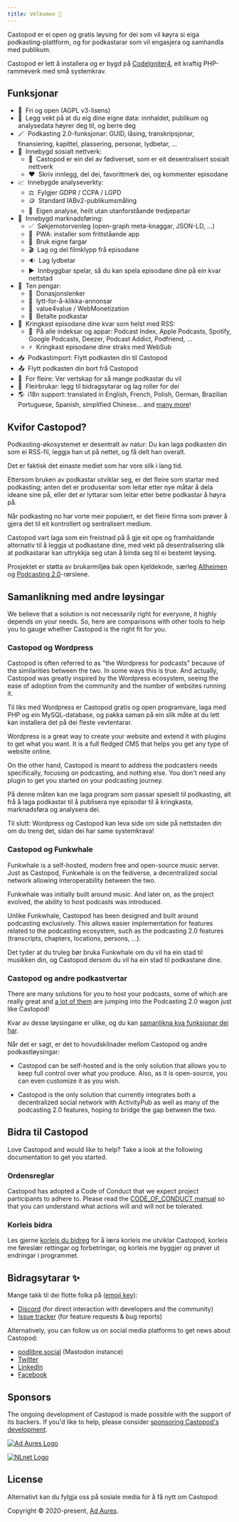 ```yaml
---
title: Velkomen 👋
---
```



Castopod er ei open og gratis løysing for dei som vil køyra si eiga
podkasting-plattform, og for podkastarar som vil engasjera og samhandla med
publikum.

Castopod er lett å installera og er bygd på
[CodeIgniter4](https://codeigniter.com/), eit kraftig PHP-rammeverk med små
systemkrav.

<LinkCard title="Installer" href="./getting-started/install" />

## Funksjonar

- 🌱  Fri og open (AGPL v3-lisens)
- 🔐  Legg vekt på at du eig dine eigne data: innhaldet, publikum og analysedata
  høyrer deg til, og berre deg
- 🪄  Podkasting 2.0-funksjonar: GUID, låsing, transkripsjonar, finansiering,
  kapittel, plassering, personar, lydbetar, …
- 💬  Innebygd sosialt nettverk:
  - 🚀  Castopod er ein del av fødiverset, som er eit desentralisert sosialt
    nettverk
  - ❤️  Skriv innlegg, del dei, favorittmerk dei, og kommenter episodane
- 📈  Innebygde analyseverkty:
  - ⚖️  Fylgjer GDPR / CCPA / LGPD
  - 🪙  Standard IABv2-publikumsmåling
  - 🏡  Eigen analyse, heilt utan utanforståande tredjepartar
- 📢  Innebygd marknadsføring:
  - ✅  Søkjemotorvenleg (open-graph meta-knaggar, JSON-LD, …)
  - 📱  PWA: installer som frittståande app
  - 🎨  Bruk eigne fargar
  - 🎬  Lag og del filmklypp frå episodane
  - 🔉  Lag lydbetar
  - ▶️  Innbyggbar spelar, så du kan spela episodane dine på ein kvar nettstad
- 💸  Ten pengar:
  - 🔗  Donasjonslenker
  - 📲  lytt-for-å-klikka-annonsar
  - 🤝  value4value / WebMonetization
  - 💎  Betalte podkastar
- 📡  Kringkast episodane dine kvar som helst med RSS:
  - 📱  På alle indeksar og appar: Podcast Index, Apple Podcasts, Spotify,
    Google Podcasts, Deezer, Podcast Addict, Podfriend, …
  - ⚡  Kringkast episodane dine straks med WebSub
- 📥  Podkastimport: Flytt podkasten din til Castopod
- 📤  Flytt podkasten din bort frå Castopod
- 🔀  For fleire: Ver vertskap for så mange podkastar du vil
- 👥  Fleirbrukar: legg til bidragsytarar og lag roller for dei
- 🌎  i18n support: translated in English, French, Polish, German, Brazilian
  Portuguese, Spanish, simplified Chinese… and
  [many more](https://translate.castopod.org)!

## Kvifor Castopod?

Podkasting-økosystemet er desentralt av natur: Du kan laga podkasten din som ei
RSS-fil, leggja han ut på nettet, og få delt han overalt.

Det er faktisk det einaste mediet som har vore slik i lang tid.

Ettersom bruken av podkastar utviklar seg, er det fleire som startar med
podkasting; anten det er produsentar som leitar etter nye måtar å dela ideane
sine på, eller det er lyttarar som leitar etter betre podkastar å høyra på.

Når podkasting no har vorte meir populært, er det fleire firma som prøver å
gjera det til eit kontrollert og sentralisert medium.

Castopod vart laga som ein freistnad på å gje eit ope og framhaldande alternativ
til å leggja ut podkastane dine, med vekt på desentralisering slik at
podkastarar kan uttrykkja seg utan å binda seg til ei bestemt løysing.

Prosjektet er støtta av brukarmiljøa bak open kjeldekode, særleg
[Allheimen](https://tanketom.no/teknologi/mastodon-og-the-fediverse) og
[Podcasting 2.0](https://podcastindex.org/)-rørslene.

## Samanlikning med andre løysingar

We believe that a solution is not necessarily right for everyone, it highly
depends on your needs. So, here are comparisons with other tools to help you to
gauge whether Castopod is the right fit for you.

### Castopod og Wordpress

Castopod is often referred to as "the Wordpress for podcasts" because of the
similarities between the two. In some ways this is true. And actually, Castopod
was greatly inspired by the Wordpress ecosystem, seeing the ease of adoption
from the community and the number of websites running it.

Til liks med Wordpress er Castopod gratis og open programvare, laga med PHP og
ein MySQL-database, og pakka saman på ein slik måte at du lett kan installera
det på dei fleste vevtentarar.

Wordpress is a great way to create your website and extend it with plugins to
get what you want. It is a full fledged CMS that helps you get any type of
website online.

On the other hand, Castopod is meant to address the podcasters needs
specifically, focusing on podcasting, and nothing else. You don't need any
plugin to get you started on your podcasting journey.

På denne måten kan me laga program som passar spesielt til podkasting, alt frå å
laga podkastar til å publisera nye episodar til å kringkasta, marknadsføra og
analysera dei.

Til slutt: Wordpress og Castopod kan leva side om side på nettstaden din om du
treng det, sidan dei har same systemkrava!

### Castopod og Funkwhale

Funkwhale is a self-hosted, modern free and open-source music server. Just as
Castopod, Funkwhale is on the fediverse, a decentralized social network allowing
interoperability between the two.

Funkwhale was initially built around music. And later on, as the project
evolved, the ability to host podcasts was introduced.

Unlike Funkwhale, Castopod has been designed and built around podcasting
exclusively. This allows easier implementation for features related to the
podcasting ecosystem, such as the podcasting 2.0 features (transcripts,
chapters, locations, persons, …).

Det tyder at du truleg bør bruka Funkwhale om du vil ha ein stad til musikken
din, og Castopod dersom du vil ha ein stad til podkastane dine.

### Castopod og andre podkastvertar

There are many solutions for you to host your podcasts, some of which are really
great and [a lot of them](https://podcastindex.org/apps) are jumping into the
Podcasting 2.0 wagon just like Castopod!

Kvar av desse løysingane er ulike, og du kan
[samanlikna kva funksjonar dei har](#features).

Når det er sagt, er det to hovudskilnader mellom Castopod og andre
podkastløysingar:

- Castopod can be self-hosted and is the only solution that allows you to keep
  full control over what you produce. Also, as it is open-source, you can even
  customize it as you wish.

- Castopod is the only solution that currently integrates both a decentralized
  social network with ActivityPub as well as many of the podcasting 2.0
  features, hoping to bridge the gap between the two.

## Bidra til Castopod

Love Castopod and would like to help? Take a look at the following documentation
to get you started.

### Ordensreglar

Castopod has adopted a Code of Conduct that we expect project participants to
adhere to. Please read the
[CODE_OF_CONDUCT manual](https://code.castopod.org/adaures/castopod/-/blob/beta/CODE_OF_CONDUCT.md)
so that you can understand what actions will and will not be tolerated.

### Korleis bidra

Les gjerne [korleis du bidreg](../contributing/guidelines.md) for å læra korleis
me utviklar Castopod, korleis me føreslær rettingar og forbetringar, og korleis
me byggjer og prøver ut endringar i programmet.

## Bidragsytarar ✨

Mange takk til dei flotte folka på
([emoji key](https://allcontributors.org/docs/en/emoji-key)):

- [Discord](https://castopod.org/discord) (for direct interaction with
  developers and the community)
- [Issue tracker](https://code.castopod.org/adaures/castopod/-/issues) (for
  feature requests & bug reports)

Alternatively, you can follow us on social media platforms to get news about
Castopod:

- [podlibre.social](https://podlibre.social/@Castopod) (Mastodon instance)
- [Twitter](https://twitter.com/castopod)
- [LinkedIn](https://linkedin.com/company/castopod)
- [Facebook](https://www.facebook.com/castopod)

## Sponsors

The ongoing development of Castopod is made possible with the support of its
backers. If you'd like to help, please consider
[sponsoring Castopod's development](https://opencollective.com/castopod/contribute).

[![Ad Aures Logo](../../../assets/images/sponsors/adaures.svg)](https://adaures.com/)

[![NLnet Logo](../../../assets/images/sponsors/nlnet.svg)](https://nlnet.nl/)

## License

Alternativt kan du fylgja oss på sosiale media for å få nytt om Castopod:

Copyright © 2020-present, [Ad Aures](https://adaures.com/).
